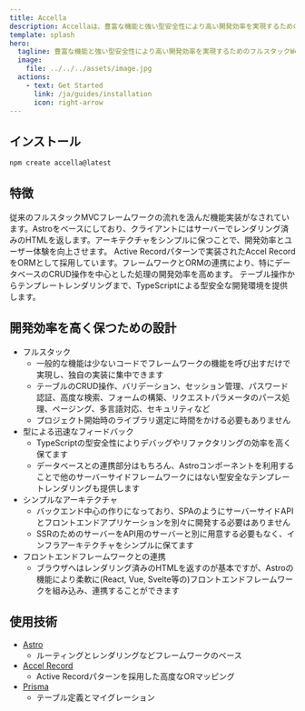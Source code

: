 ```yaml
---
title: Accella
description: Accellaは、豊富な機能と強い型安全性により高い開発効率を実現するためのフルスタックWebフレームワークです。
template: splash
hero:
  tagline: 豊富な機能と強い型安全性により高い開発効率を実現するためのフルスタックWebフレームワークです。スタートアップや小規模チームに特に適しています。
  image:
    file: ../../../assets/image.jpg
  actions:
    - text: Get Started
      link: /ja/guides/installation
      icon: right-arrow
---
```



## インストール

```bash
npm create accella@latest
```

## 特徴

<Card title="サーバーファースト" icon="seti:csv">
従来のフルスタックMVCフレームワークの流れを汲んだ機能実装がなされています。Astroをベースにしており、クライアントにはサーバーでレンダリング済みのHTMLを返します。アーキテクチャをシンプルに保つことで、開発効率とユーザー体験を向上させます。
</Card>
<Card title="ORMとの連携" icon="seti:db">
Active Recordパターンで実装されたAccel RecordをORMとして採用しています。フレームワークとORMの連携により、特にデータベースのCRUD操作を中心とした処理の開発効率を高めます。
</Card>
<Card title="型安全" icon="seti:tsconfig">
テーブル操作からテンプレートレンダリングまで、TypeScriptによる型安全な開発環境を提供します。
</Card>

## 開発効率を高く保つための設計

- フルスタック
  - 一般的な機能は少ないコードでフレームワークの機能を呼び出すだけで実現し、独自の実装に集中できます
  - テーブルのCRUD操作、バリデーション、セッション管理、パスワード認証、高度な検索、フォームの構築、リクエストパラメータのパース処理、ページング、多言語対応、セキュリティなど
  - プロジェクト開始時のライブラリ選定に時間をかける必要もありません
- 型による迅速なフィードバック
  - TypeScriptの型安全性によりデバッグやリファクタリングの効率を高く保てます
  - データベースとの連携部分はもちろん、Astroコンポーネントを利用することで他のサーバーサイドフレームワークにはない型安全なテンプレートレンダリングも提供します
- シンプルなアーキテクチャ
  - バックエンド中心の作りになっており、SPAのようにサーバーサイドAPIとフロントエンドアプリケーションを別々に開発する必要はありません
  - SSRのためのサーバーをAPI用のサーバーと別に用意する必要もなく、インフラアーキテクチャをシンプルに保てます
- フロントエンドフレームワークとの連携
  - ブラウザへはレンダリング済みのHTMLを返すのが基本ですが、Astroの機能により柔軟に(React, Vue, Svelte等の)フロントエンドフレームワークを組み込み、連携することができます

## 使用技術

- [Astro](https://astro.build/)
  - ルーティングとレンダリングなどフレームワークのベース
- [Accel Record](./packages/accel-record/README.md)
  - Active Recordパターンを採用した高度なORマッピング
- [Prisma](https://www.prisma.io/)
  - テーブル定義とマイグレーション
